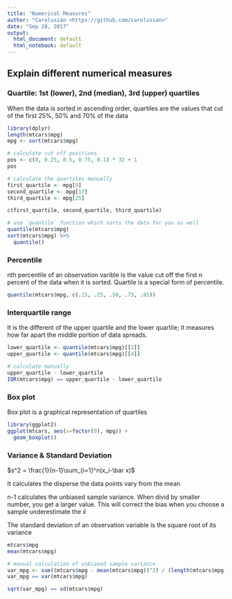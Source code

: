 ```yaml
---
title: "Numerical Measures"
author: "Carolusian <https://github.com/carolusian>"
date: "Sep 28, 2017"
output:
  html_document: default
  html_notebook: default
---
```


## Explain different numerical measures

### Quartile: 1st (lower), 2nd (median), 3rd (upper) quartiles

When the data is sorted in ascending order, quartiles are the values that cut of the first 25%, 50% and 70% of the data

```r
library(dplyr)
length(mtcars$mpg)
mpg <- sort(mtcars$mpg)

# calculate cut off positions
pos <- c(0, 0.25, 0.5, 0.75, 0.1) * 32 + 1
pos

# calculate the quartiles manually
first_quartile <- mpg[9]
second_quartile <- mpg[17]  
third_quartile <- mpg[25]

c(first_quartile, second_quartile, third_quartile)

# use `quantile` function which sorts the data for you as well
quantile(mtcars$mpg)
sort(mtcars$mpg) %>% 
  quantile()
```

### Percentile

nth percentile of an observation varible is the value cut off the first n percent of the data when it is sorted. Quartile is a special form of percentile.

```r
quantile(mtcars$mpg, c(.15, .25, .50, .75, .85))
```

### Interquartile range

It is the different of the upper quartile and the lower quartile; 
It measures how far apart the middle portion of data spreads.

```r
lower_quartile <- quantile(mtcars$mpg)[[2]]
upper_quartile <- quantile(mtcars$mpg)[[4]]

# calculate manually
upper_quartile - lower_quartile
IQR(mtcars$mpg) == upper_quartile - lower_quartile
```

### Box plot

Box plot is a graphical representation of quartiles

```r
library(ggplot2)
ggplot(mtcars, aes(x=factor(0), mpg)) +
  geom_boxplot()
```

### Variance & Standard Deviation 

$s^2 = \frac{1}{n-1}\sum_{i=1}^n(x_i-\bar x)$

It calculates the disperse the data points vary from the mean

n-1 calculates the unbiased sample variance. When divid by smaller number, you get a larger value. This will correct the bias when you choose a sample underestimate the $\bar x$

The standard deviation of an observation variable is the square root of its variance

```r
mtcars$mpg
mean(mtcars$mpg)

# manual calculation of unbiased sample variance
var_mpg <- sum((mtcars$mpg - mean(mtcars$mpg))^2) / (length(mtcars$mpg) - 1)
var_mpg == var(mtcars$mpg)

sqrt(var_mpg) == sd(mtcars$mpg)
```